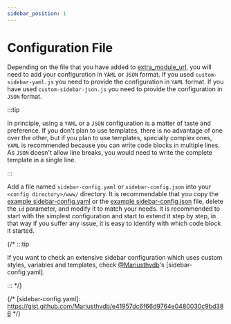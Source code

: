 ```yaml
---
sidebar_position: 1
---
```


# Configuration File

Depending on the file that you have added to [extra_module_url], you will need to add your configuration in `YAML` or `JSON` format. If you used `custom-sidebar-yaml.js` you need to provide the configuration in `YAML` format. If you have used `custom-sidebar-json.js` you need to provide the configuration in `JSON` format.

:::tip

In principle, using a `YAML` or a `JSON` configuration  is a matter of taste and preference. If you don't plan to use templates, there is no advantage of one over the other, but if you plan to use templates, specially complex ones, `YAML` is recommended because you can write code blocks in multiple lines. As `JSON` doesn't allow line breaks, you would need to write the complete template in a single line.

:::

Add a file named `sidebar-config.yaml` or `sidebar-config.json` into your `<config directory>/www/` directory. It is recommendable that you copy the [example sidebar-config.yaml] or the [example sidebar-config.json] file, delete the `id` parameter, and modify it to match your needs. It is recommended to start with the simplest configuration and start to extend it step by step, in that way if you suffer any issue, it is easy to identify with which code block it started.

{/* :::tip

If you want to check an extensive sidebar configuration which uses custom styles, variables and templates, check [@Mariusthvdb]'s [sidebar-config.yaml].

::: */}

[extra_module_url]: https://www.home-assistant.io/integrations/frontend/#extra_module_url
[example sidebar-config.json]: https://raw.githubusercontent.com/elchininet/custom-sidebar/master/sidebar-config.json
[example sidebar-config.yaml]: https://raw.githubusercontent.com/elchininet/custom-sidebar/master/sidebar-config.yaml
[@Mariusthvdb]: https://github.com/Mariusthvdb
{/* [sidebar-config.yaml]: https://gist.github.com/Mariusthvdb/e41957dc6f66d9764e0480030c9bd386 */}